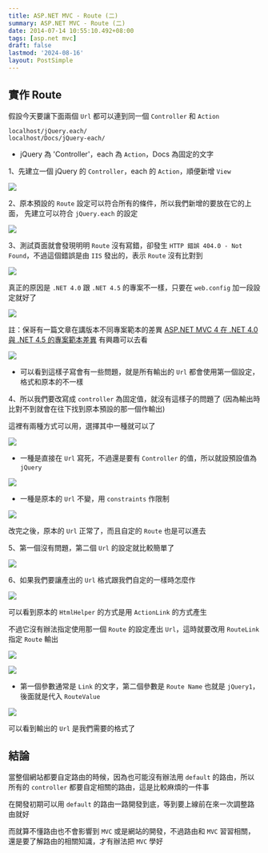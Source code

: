 ```yaml
---
title: ASP.NET MVC - Route (二)
summary: ASP.NET MVC - Route (二)
date: 2014-07-14 10:55:10.492+08:00
tags: [asp.net mvc]
draft: false
lastmod: '2024-08-16'
layout: PostSimple
---
```


## 實作 Route

假設今天要讓下面兩個 `Url` 都可以連到同一個 `Controller` 和 `Action`

    localhost/jQuery.each/
    localhost/Docs/jQuery-each/

- jQuery 為 'Controller'，each 為 `Action`，Docs 為固定的文字

1、先建立一個 jQuery 的 `Controller`，each 的 `Action`，順便新增 `View`

![](https://image.cashwu.com/2014/aspnet-mvc-route-02/01.webp)

2、原本預設的 `Route` 設定可以符合所有的條件，所以我們新增的要放在它的上面，
先建立可以符合 `jQuery.each` 的設定

![](https://image.cashwu.com/2014/aspnet-mvc-route-02/02.webp)

3、測試頁面就會發現明明 `Route` 沒有寫錯，卻發生 `HTTP 錯誤 404.0 - Not Found`，不過這個錯誤是由 `IIS` 發出的，表示 `Route` 沒有比對到

![](https://image.cashwu.com/2014/aspnet-mvc-route-02/03.webp)

真正的原因是 `.NET 4.0` 跟 `.NET 4.5` 的專案不一樣，只要在 `web.config` 加一段設定就好了

![](https://image.cashwu.com/2014/aspnet-mvc-route-02/04.webp)

註：保哥有一篇文章在講版本不同專案範本的差異 [ASP.NET MVC 4 在 .NET 4.0 與 .NET 4.5 的專案範本差異](http://blog.miniasp.com/post/2013/06/24/ASPNET-MVC-4-IIS-runAllManagedModulesForAllRequests-ExtensionlessUrlHandler.aspx) 有興趣可以去看

![](https://image.cashwu.com/2014/aspnet-mvc-route-02/05.webp)

- 可以看到這樣子寫會有一些問題，就是所有輸出的 `Url` 都會使用第一個設定，格式和原本的不一樣

4、所以我們要改寫成 `controller` 為固定值，就沒有這樣子的問題了 (因為輸出時比對不到就會在往下找到原本預設的那一個作輸出)

這裡有兩種方式可以用，選擇其中一種就可以了

![](https://image.cashwu.com/2014/aspnet-mvc-route-02/06.webp)

- 一種是直接在 `Url` 寫死，不過還是要有 `Controller` 的值，所以就設預設值為 `jQuery`

![](https://image.cashwu.com/2014/aspnet-mvc-route-02/07.webp)

- 一種是原本的 `Url` 不變，用 `constraints` 作限制

![](https://image.cashwu.com/2014/aspnet-mvc-route-02/08.webp)

改完之後，原本的 `Url` 正常了，而且自定的 `Route` 也是可以進去

5、第一個沒有問題，第二個 `Url` 的設定就比較簡單了

![](https://image.cashwu.com/2014/aspnet-mvc-route-02/09.webp)

6、如果我們要讓產出的 `Url` 格式跟我們自定的一樣時怎麼作

![](https://image.cashwu.com/2014/aspnet-mvc-route-02/10.webp)

可以看到原本的 `HtmlHelper` 的方式是用 `ActionLink` 的方式產生

不過它沒有辦法指定使用那一個 `Route` 的設定產出 `Url`，這時就要改用 `RouteLink` 指定 `Route` 輸出

![](https://image.cashwu.com/2014/aspnet-mvc-route-02/11.webp)

![](https://image.cashwu.com/2014/aspnet-mvc-route-02/12.webp)

- 第一個參數通常是 `Link` 的文字，第二個參數是 `Route Name` 也就是 `jQuery1`，後面就是代入 `RouteValue`

![](https://image.cashwu.com/2014/aspnet-mvc-route-02/13.webp)

可以看到輸出的 `Url` 是我們需要的格式了

## 結論

當整個網站都要自定路由的時候，因為也可能沒有辦法用 `default` 的路由，所以所有的 `controller` 都要自定相關的路由，這是比較麻煩的一件事

在開發初期可以用 `default` 的路由一路開發到底，等到要上線前在來一次調整路由就好

而就算不懂路由也不會影響到 `MVC` 或是網站的開發，不過路由和 `MVC` 習習相關，還是要了解路由的相關知識，才有辦法把 `MVC` 學好
